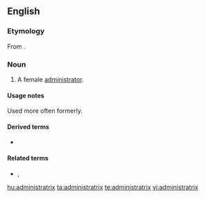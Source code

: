 ==English==

===Etymology===
From {{NL.}} {{m|la|administrātrix}}.

===Noun===
{{en-noun|administratrices|administratixes}}

# A female [[administrator]].

====Usage notes====
Used more often formerly.

====Derived terms====
* {{l|en|administratrixship}}

====Related terms====
* {{l|en|administer}}, {{l|en|administrative}}

[[hu:administratrix]]
[[ta:administratrix]]
[[te:administratrix]]
[[vi:administratrix]]